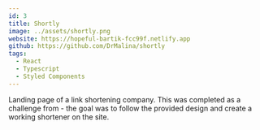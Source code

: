 ```yaml
---
id: 3
title: Shortly
image: ../assets/shortly.png
website: https://hopeful-bartik-fcc99f.netlify.app
github: https://github.com/DrMalina/shortly
tags:
  - React
  - Typescript
  - Styled Components
---
```



Landing page of a link shortening company. This was completed as a challenge from <Link href="https://www.frontendmentor.io/" text="the Frontend Mentor website"/> - the goal was to follow the provided design and create a working shortener on the site.
